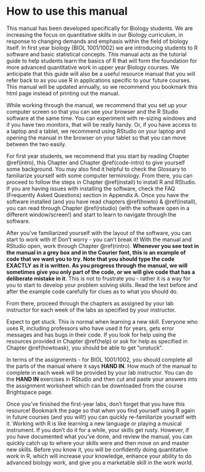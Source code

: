 # How to use this manual {#howto}

This manual has been developed specifically for Biology students. We are increasing the focus on quantitative skills in our Biology curriculum, in response to changing demands and emphasis within the field of biology itself. In first year biology (BIOL 1001/1002) we are introducing students to R software and basic statistical concepts. This manual acts as the tutorial guide to help students learn the basics of R that will form the foundation for more advanced quantitative work in upper year Biology courses. We anticipate that this guide will also be a useful resource manual that you will refer back to as you use R in applications specific to your future courses. This manual will be updated annually, so we recommend you bookmark this html page instead of printing out the manual. 

While working through the manual, we recommend that you set up your computer screen so that you can see your browser and the R Studio software at the same time. You can experiment with re-sizing windows and if you have two monitors, that will be really handy. Or, if you have access to a laptop and a tablet, we recommend using RStudio on your laptop and opening the manual in the browser on your tablet so that you can move between the two easily. 

For first year students, we recommend that you start by reading Chapter \@ref(intro),  this Chapter and Chapter \@ref(code-intro) to give yourself some background. You may also find it helpful to check the Glossary to familiarize yourself with some computer terminology. From there, you can  proceed to follow the steps in Chapter \@ref(install) to install R and RStudio. If you are having issues with installing the software, check the FAQ (Frequently Asked Questions) section in Appendix A. Once you have the software installed (and you have read chapters \@ref(howto) & \@ref(install), you can read through Chapter \@ref(rstudio) (with the software open in a different window/screen!) and start to learn to navigate through the software.

After you've familiarized yourself with the layout of the software, you can start to work with it! Don't worry - you can't break it! With the manual and RStudio open, work through Chapter \@ref(rintro). **Whenever you see text in the manual in a grey box and in the Courier font, this is an example of code that we want you to try. Note that you should type the code EXACTLY as it is written. As you progress through the manual, we will sometimes give you only part of the code, or we will give code that has a deliberate mistake in it**. This is not to frustrate you - rather it is a way for you to start to develop your problem solving skills. Read the text before and after the example code carefully for clues as to what you should do.

From there, proceed through the chapters as assigned by your lab instructor for each week of the labs as specified by your instructor. 

Expect to get stuck. This is normal when learning a new skill. Everyone who uses R, including professors who have used it for years, gets error messages and has bugs in their code. If you look for help using the resources provided in Chapter \@ref(help) or ask for help as specified in Chapter \@ref(howtoask), you should be able to get "unstuck".

In terms of the assignments - for BIOL 1001/1002, you should complete all the parts of the manual where it says **HAND IN**. How much of the manual to complete in each week will be provided by your lab instructor. You can do the **HAND IN** exercises in RStudio and then cut and paste your answers into the assignment worksheet which can be downloaded from the course Brightspace page. 

Once you've finished the first-year labs, don't forget that you have this resource! Bookmark the page so that when you find yourself using R again in future courses (and you will!) you can quickly re-familiarize yourself with it. Working with R is like learning a new language or playing a musical instrument. If you don't do it for a while, your skills get rusty. However, if you have documented what you've done, and review the manual, you can quickly catch up to where your skills were and then move on and master new skills. Before you know it, you will be confidently doing quantitative work in R, which will increase your knowledge, enhance your ability to do advanced biology work, and give you a marketable skill in the work world. 
